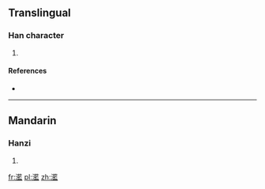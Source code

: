 ==Translingual==

===Han character===
{{Han char|rn=85|rad=水|as=18|sn=21|four=3411<sub>1</sub>|canj=水廿尸廿 (ETST)}}

# {{defn|Han|sort=水18}}

====References====
* {{Han ref|kx=0662.200|dkj=18744|dj=1071.210|hdz=31791.120|uh=7046|ud=28742|bh=F5D9|bd=62937}}

----

==Mandarin==

===Hanzi===
{{cmn-hanzi|pin=[[lán]] ([[lan2]])|wg=lan<sup>2</sup>}}

# {{defn|Mandarin|sort=水18}}

[[fr:灆]]
[[pl:灆]]
[[zh:灆]]
